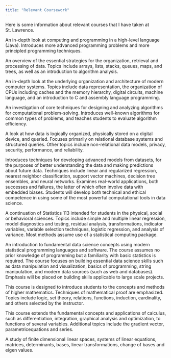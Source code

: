 ```yaml
---
title: "Relevant Coursework"
---
```


Here is some information about relevant courses that I have taken at St. Lawrence.

::: {.callout-note collapse="true" title="CS219 - Techniques of Computer Science" appearance="simple"}
An in-depth look at computing and programming in a high-level language (Java). Introduces more advanced programming problems and more principled programming techniques.
:::

::: {.callout-note collapse="true" title="CS256 - Data Structures" appearance="simple"}
An overview of the essential strategies for the organization, retrieval and processing of data. Topics include arrays, lists, stacks, queues, maps, and trees, as well as an introduction to algorithm analysis.
:::

::: {.callout-note collapse="true" title="CS220 - Computer Organization" appearance="simple"}
An in-depth look at the underlying organization and architecture of modern computer systems. Topics include data representation, the organization of CPUs including caches and the memory hierarchy, digital circuits, machine language, and an introduction to C and assembly language programming. 
:::

::: {.callout-note collapse="true" title="CS362 - Algorithm Analysis" appearance="simple"}
An investigation of core techniques for designing and analyzing algorithms for computational problem-solving. Introduces well-known algorithms for common types of problems, and teaches students to evaluate algorithm efficiency.
:::

::: {.callout-note collapse="true" title="CS/DATA345 - Database Systems" appearance="simple"}
A look at how data is logically organized, physically stored on a digital device, and queried. Focuses primarily on relational database systems and structured queries. Other topics include non-relational data models, privacy, security, performance, and reliability. 
:::

::: {.callout-note collapse="true" title="CS/STAT345 - Statistical & Machine Learning" appearance="simple"}
Introduces techniques for developing advanced models from datasets, for the purposes of better understanding the data and making predictions about future data. Techniques include linear and regularized regression, nearest neighbor classification, support vector machines, decision tree ensembles, and neural networks. Examines real-world applications, both successes and failures, the latter of which often involve data with embedded biases. Students will develop both technical and ethical competence in using some of the most powerful computational tools in data science. 
:::

::: {.callout-note collapse="true" title="STAT213 - Applied Regression Analysis" appearance="simple"}
A continuation of Statistics 113 intended for students in the physical, social or behavioral sciences. Topics include simple and multiple linear regression, model diagnostics and testing, residual analysis, transformations, indicator variables, variable selection techniques, logistic regression, and analysis of variance. Most methods assume use of a statistical computing package.
:::

::: {.callout-note collapse="true" title="STAT/DATA234 - Foundations of Data Science" appearance="simple"}
An introduction to fundamental data science concepts using modern statistical programming languages and software. The course assumes no prior knowledge of programming but a familiarity with basic statistics is required. The course focuses on building essential data science skills such as data manipulation and visualization, basics of programming, string manipulation, and modern data sources (such as web and databases). Emphasis will be placed on building skills applicable to large scale projects.
:::

::: {.callout-note collapse="true" title="MATH280 - A Bridge to Higher Math" appearance="simple"}
This course is designed to introduce students to the concepts and methods of higher mathematics. Techniques of mathematical proof are emphasized. Topics include logic, set theory, relations, functions, induction, cardinality, and others selected by the instructor.
:::

::: {.callout-note collapse="true" title="MATH205 - Multivariable Calculus" appearance="simple"}
This course extends the fundamental concepts and applications of calculus, such as differentiation, integration, graphical analysis and optimization, to functions of several variables. Additional topics include the gradient vector, parametricequations and series. 
:::

::: {.callout-note collapse="true" title="MATH217 - Linear Algebra" appearance="simple"}
A study of finite dimensional linear spaces, systems of linear equations, matrices, determinants, bases, linear transformations, change of bases and eigen values.
:::